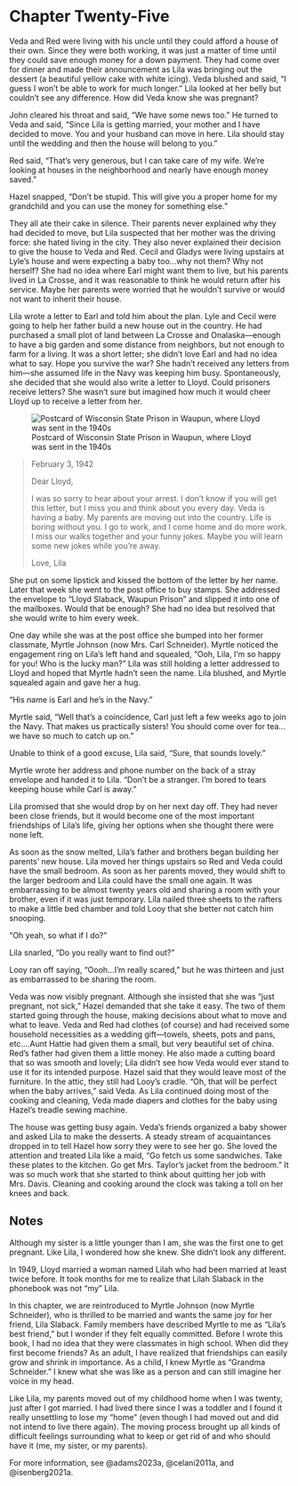 # Chapter Twenty-Five

Veda and Red were living with his uncle until they could afford a house of their own. Since they were both working, it was just a matter of time until they could save enough money for a down payment. They had come over for dinner and made their announcement as Lila was bringing out the dessert (a beautiful yellow cake with white icing). Veda blushed and said, "I guess I won't be able to work for much longer." Lila looked at her belly but couldn't see any difference. How did Veda know she was pregnant?  

John cleared his throat and said, "We have some news too." He turned to Veda and said, "Since Lila is getting married, your mother and I have decided to move. You and your husband can move in here. Lila should stay until the wedding and then the house will belong to you." 

Red said, "That's very generous, but I can take care of my wife. We're looking at houses in the neighborhood and nearly have enough money saved." 

Hazel snapped, "Don't be stupid. This will give you a proper home for my grandchild and you can use the money for something else." 

They all ate their cake in silence. Their parents never explained why they had decided to move, but Lila suspected that her mother was the driving force: she hated living in the city. They also never explained their decision to give the house to Veda and Red. Cecil and Gladys were living upstairs at Lyle's house and were expecting a baby too&hellip;why not them? Why not herself? She had no idea where Earl might want them to live, but his parents lived in La Crosse, and it was reasonable to think he would return after his service. Maybe her parents were worried that he wouldn't survive or would not want to inherit their house.  

Lila wrote a letter to Earl and told him about the plan. Lyle and Cecil were going to help her father build a new house out in the country. He had purchased a small plot of land between La Crosse and Onalaska---enough to have a big garden and some distance from neighbors, but not enough to farm for a living. It was a short letter; she didn't love Earl and had no idea what to say. Hope you survive the war? She hadn't received any letters from him---she assumed life in the Navy was keeping him busy. Spontaneously, she decided that she would also write a letter to Lloyd. Could prisoners receive letters? She wasn't sure but imagined how much it would cheer Lloyd up to receive a letter from her.  

![Postcard of Wisconsin State Prison in Waupun, where Lloyd was sent in the 1940s](images/Akou14rt.jpg){fig-scap="Postcard of Wisconsin State Prison in Waupun" fig-alt="Vintage postcard with a black-and-white photograph of a prison, showing prisoners and guards lined up in formation in the central yard. In the background is the prison wall with a tall guard tower."}

> February 3, 1942
>
> Dear Lloyd,
>
> I was so sorry to hear about your arrest. I don't know if you will get this letter, but I miss you and think about you every day. Veda is having a baby. My parents are moving out into the country. Life is boring without you. I go to work, and I come home and do more work. I miss our walks together and your funny jokes. Maybe you will learn some new jokes while you're away.
>
> Love, Lila 

She put on some lipstick and kissed the bottom of the letter by her name. Later that week she went to the post office to buy stamps. She addressed the envelope to "Lloyd Slaback, Waupun Prison" and slipped it into one of the mailboxes. Would that be enough? She had no idea but resolved that she would write to him every week.  

One day while she was at the post office she bumped into her former classmate, Myrtle Johnson (now Mrs. Carl Schneider). Myrtle noticed the engagement ring on Lila's left hand and squealed, "Ooh, Lila, I'm so happy for you! Who is the lucky man?" Lila was still holding a letter addressed to Lloyd and hoped that Myrtle hadn't seen the name. Lila blushed, and Myrtle squealed again and gave her a hug. 

"His name is Earl and he's in the Navy." 

Myrtle said, "Well that's a coincidence, Carl just left a few weeks ago to join the Navy. That makes us practically sisters! You should come over for tea&hellip;we have so much to catch up on." 

Unable to think of a good excuse, Lila said, "Sure, that sounds lovely." 

Myrtle wrote her address and phone number on the back of a stray envelope and handed it to Lila. "Don't be a stranger. I'm bored to tears keeping house while Carl is away." 

Lila promised that she would drop by on her next day off. They had never been close friends, but it would become one of the most important friendships of Lila's life, giving her options when she thought there were none left.  

As soon as the snow melted, Lila's father and brothers began building her parents' new house. Lila moved her things upstairs so Red and Veda could have the small bedroom. As soon as her parents moved, they would shift to the larger bedroom and Lila could have the small one again. It was embarrassing to be almost twenty years old and sharing a room with your brother, even if it was just temporary. Lila nailed three sheets to the rafters to make a little bed chamber and told Looy that she better not catch him snooping. 

"Oh yeah, so what if I do?" 

Lila snarled, "Do you really want to find out?" 

Looy ran off saying, "Oooh&hellip;I'm really scared," but he was thirteen and just as embarrassed to be sharing the room.  

Veda was now visibly pregnant. Although she insisted that she was "just pregnant, not sick," Hazel demanded that she take it easy. The two of them started going through the house, making decisions about what to move and what to leave. Veda and Red had clothes (of course) and had received some household necessities as a wedding gift---towels, sheets, pots and pans, etc.&hellip;Aunt Hattie had given them a small, but very beautiful set of china. Red's father had given them a little money. He also made a cutting board that so was smooth and lovely; Lila didn't see how Veda would ever stand to use it for its intended purpose. Hazel said that they would leave most of the furniture. In the attic, they still had Looy's cradle. "Oh, that will be perfect when the baby arrives," said Veda. As Lila continued doing most of the cooking and cleaning, Veda made diapers and clothes for the baby using Hazel's treadle sewing machine.  

The house was getting busy again. Veda's friends organized a baby shower and asked Lila to make the desserts. A steady stream of acquaintances dropped in to tell Hazel how sorry they were to see her go. She loved the attention and treated Lila like a maid, "Go fetch us some sandwiches. Take these plates to the kitchen. Go get Mrs. Taylor's jacket from the bedroom." It was so much work that she started to think about quitting her job with Mrs. Davis. Cleaning and cooking around the clock was taking a toll on her knees and back.  

## Notes

Although my sister is a little younger than I am, she was the first one to get pregnant. Like Lila, I wondered how she knew. She didn't look any different.

In 1949, Lloyd married a woman named Lilah who had been married at least twice before. It took months for me to realize that Lilah Slaback in the phonebook was not "my" Lila.

In this chapter, we are reintroduced to Myrtle Johnson (now Myrtle Schneider), who is thrilled to be married and wants the same joy for her friend, Lila Slaback. Family members have described Myrtle to me as "Lila's best friend," but I wonder if they felt equally committed. Before I wrote this book, I had no idea that they were classmates in high school. When did they first become friends? As an adult, I have realized that friendships can easily grow and shrink in importance. As a child, I knew Myrtle as "Grandma Schneider." I knew what she was like as a person and can still imagine her voice in my head.

Like Lila, my parents moved out of my childhood home when I was twenty, just after I got married. I had lived there since I was a toddler and I found it really unsettling to lose my "home" (even though I had moved out and did not intend to live there again). The moving process brought up all kinds of difficult feelings surrounding what to keep or get rid of and who should have it (me, my sister, or my parents).  

For more information, see @adams2023a, @celani2011a, and @isenberg2021a.  